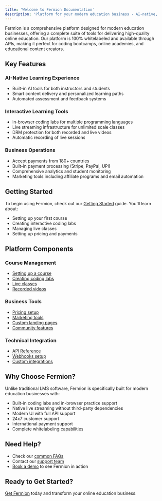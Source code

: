 ```yaml
---
title: 'Welcome to Fermion Documentation'
description: 'Platform for your modern education business - AI-native, hands-on learning, live classes, and more.'
---
```


Fermion is a comprehensive platform designed for modern education businesses, offering a complete suite of tools for delivering high-quality online education. Our platform is 100% whitelabeled and available through APIs, making it perfect for coding bootcamps, online academies, and educational content creators.

## Key Features

### AI-Native Learning Experience

-   Built-in AI tools for both instructors and students
-   Smart content delivery and personalized learning paths
-   Automated assessment and feedback systems

### Interactive Learning Tools

-   In-browser coding labs for multiple programming languages
-   Live streaming infrastructure for unlimited scale classes
-   DRM protection for both recorded and live videos
-   Automatic recording of live sessions

### Business Operations

-   Accept payments from 180+ countries
-   Built-in payment processing (Stripe, PayPal, UPI)
-   Comprehensive analytics and student monitoring
-   Marketing tools including affiliate programs and email automation

## Getting Started

To begin using Fermion, check out our [Getting Started](/getting-started/what-is-fermion) guide. You'll learn about:

-   Setting up your first course
-   Creating interactive coding labs
-   Managing live classes
-   Setting up pricing and payments

## Platform Components

### Course Management

-   [Setting up a course](/setting-up-course/prerequisites)
-   [Creating coding labs](/creating-coding-labs/what-are-coding-labs)
-   [Live classes](/live-classes/what-are-live-classes)
-   [Recorded videos](/recorded-videos/introduction)

### Business Tools

-   [Pricing setup](/setup-pricing/fixed-pricing-plan)
-   [Marketing tools](/marketing-tools/affiliate-marketing)
-   [Custom landing pages](/custom-landing-pages/introduction)
-   [Community features](/community/what-are-communities)

### Technical Integration

-   [API Reference](/api-reference)
-   [Webhooks setup](/marketing-tools/setup-webhooks)
-   [Custom integrations](/custom-landing-pages/using-source-code)

## Why Choose Fermion?

Unlike traditional LMS software, Fermion is specifically built for modern education businesses with:

-   Built-in coding labs and in-browser practice support
-   Native live streaming without third-party dependencies
-   Modern UI with full API support
-   24x7 customer support
-   International payment support
-   Complete whitelabeling capabilities

## Need Help?

-   Check our [common FAQs](/onboarding/common-faqs)
-   Contact our [support team](/onboarding/support-strategy)
-   [Book a demo](https://fermion.app) to see Fermion in action

## Ready to Get Started?

[Get Fermion](https://fermion.app/pricing) today and transform your online education business.
